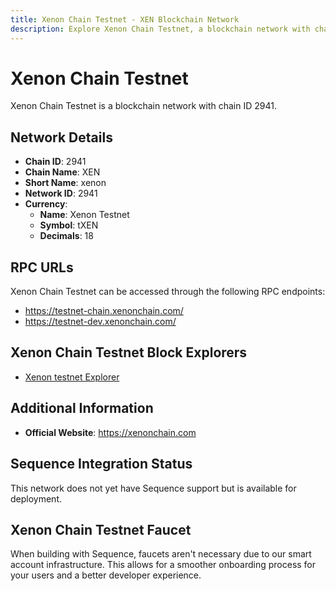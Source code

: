 ```yaml
--- 
title: Xenon Chain Testnet - XEN Blockchain Network
description: Explore Xenon Chain Testnet, a blockchain network with chain ID 2941. Learn about its native currency, Xenon Testnet, and how to interact with the network.
---
```


# Xenon Chain Testnet

Xenon Chain Testnet is a blockchain network with chain ID 2941.

## Network Details

- **Chain ID**: 2941
- **Chain Name**: XEN
- **Short Name**: xenon
- **Network ID**: 2941
- **Currency**: 
  - **Name**: Xenon Testnet
  - **Symbol**: tXEN
  - **Decimals**: 18

## RPC URLs

Xenon Chain Testnet can be accessed through the following RPC endpoints:

- https://testnet-chain.xenonchain.com/
- https://testnet-dev.xenonchain.com/

## Xenon Chain Testnet Block Explorers

- [Xenon testnet Explorer](https://testnet.xenonchain.com)

## Additional Information

- **Official Website**: https://xenonchain.com

## Sequence Integration Status

This network does not yet have Sequence support but is available for deployment.

## Xenon Chain Testnet Faucet

When building with Sequence, faucets aren't necessary due to our smart account infrastructure. This allows for a smoother onboarding process for your users and a better developer experience.
